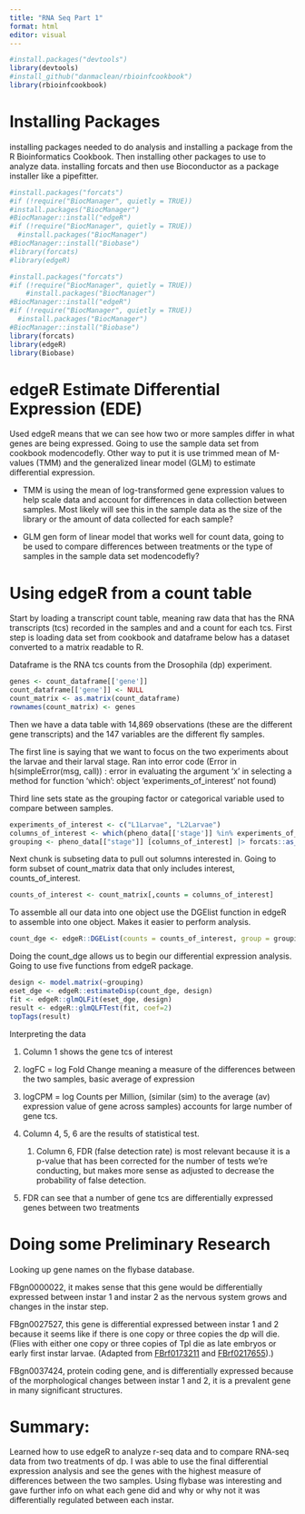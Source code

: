 ```yaml
---
title: "RNA Seq Part 1"
format: html
editor: visual
---
```


```r
#install.packages("devtools")
library(devtools)
#install_github("danmaclean/rbioinfcookbook")
library(rbioinfcookbook)
```

# Installing Packages

installing packages needed to do analysis and installing a package from the R Bioinformatics Cookbook. Then installing other packages to use to analyze data. installing forcats and then use Bioconductor as a package installer like a pipefitter.

```r
#install.packages("forcats")
#if (!require("BiocManager", quietly = TRUE))
#install.packages("BiocManager")
#BiocManager::install("edgeR")
#if (!require("BiocManager", quietly = TRUE))
  #install.packages("BiocManager")
#BiocManager::install("Biobase")
#library(forcats)
#library(edgeR)
```

```r
#install.packages("forcats")
#if (!require("BiocManager", quietly = TRUE))
    #install.packages("BiocManager")
#BiocManager::install("edgeR")
#if (!require("BiocManager", quietly = TRUE))
  #install.packages("BiocManager")
#BiocManager::install("Biobase")
library(forcats)
library(edgeR)
library(Biobase)
```

# edgeR Estimate Differential Expression (EDE)

Used edgeR means that we can see how two or more samples differ in what genes are being expressed. Going to use the sample data set from cookbook modencodefly. Other way to put it is use trimmed mean of M-values (TMM) and the generalized linear model (GLM) to estimate differential expression.

-   TMM is using the mean of log-transformed gene expression values to help scale data and account for differences in data collection between samples. Most likely will see this in the sample data as the size of the library or the amount of data collected for each sample?

-   GLM gen form of linear model that works well for count data, going to be used to compare differences between treatments or the type of samples in the sample data set modencodefly?

# Using edgeR from a count table

Start by loading a transcript count table, meaning raw data that has the RNA transcripts (tcs) recorded in the samples and and a count for each tcs. First step is loading data set from cookbook and dataframe below has a dataset converted to a matrix readable to R.

Dataframe is the RNA tcs counts from the Drosophila (dp) experiment.

```r
genes <- count_dataframe[['gene']]
count_dataframe[['gene']] <- NULL
count_matrix <- as.matrix(count_dataframe)
rownames(count_matrix) <- genes
```

Then we have a data table with 14,869 observations (these are the different gene transcripts) and the 147 variables are the different fly samples.

The first line is saying that we want to focus on the two experiments about the larvae and their larval stage. Ran into error code (Error in h(simpleError(msg, call)) : error in evaluating the argument 'x' in selecting a method for function 'which': object 'experiments_of_interest' not found)

Third line sets state as the grouping factor or categorical variable used to compare between samples.

```r
experiments_of_interest <- c("L1Larvae", "L2Larvae")
columns_of_interest <- which(pheno_data[['stage']] %in% experiments_of_interest)
grouping <- pheno_data[["stage"]] [columns_of_interest] |> forcats::as_factor()
```

Next chunk is subseting data to pull out solumns interested in. Going to form subset of count_matrix data that only includes interest, counts_of_interest.

```r
counts_of_interest <- count_matrix[,counts = columns_of_interest]
```

To assemble all our data into one object use the DGElist function in edgeR to assemble into one object. Makes it easier to perform analysis.

```r
count_dge <- edgeR::DGEList(counts = counts_of_interest, group = grouping)
```

Doing the count_dge allows us to begin our differential expression analysis. Going to use five functions from edgeR package.

```r
design <- model.matrix(~grouping)
eset_dge <- edgeR::estimateDisp(count_dge, design)
fit <- edgeR::glmQLFit(eset_dge, design)
result <- edgeR::glmQLFTest(fit, coef=2)
topTags(result)
```

Interpreting the data

1.  Column 1 shows the gene tcs of interest

2.  logFC = log Fold Change meaning a measure of the differences between the two samples, basic average of expression

3.  logCPM = log Counts per Million, (similar (sim) to the average (av) expression value of gene across samples) accounts for large number of gene tcs.

4.  Column 4, 5, 6 are the results of statistical test.

    1.  Column 6, FDR (false detection rate) is most relevant because it is a p-value that has been corrected for the number of tests we're conducting, but makes more sense as adjusted to decrease the probability of false detection.

5.  FDR can see that a number of gene tcs are differentially expressed genes between two treatments

# Doing some Preliminary Research

Looking up gene names on the flybase database.

FBgn0000022, it makes sense that this gene would be differentially expressed between instar 1 and instar 2 as the nervous system grows and changes in the instar step.

FBgn0027527, this gene is differential expressed between instar 1 and 2 because it seems like if there is one copy or three copies the dp will die. (Flies with either one copy or three copies of Tpl die as late embryos or early first instar larvae. (Adapted from [FBrf0173211](https://flybase.org/reports/FBrf0173211.html) and [FBrf0217655](https://flybase.org/reports/FBrf0217655.html)).)

FBgn0037424, protein coding gene, and is differentially expressed because of the morphological changes between instar 1 and 2, it is a prevalent gene in many significant structures.

# Summary: 

Learned how to use edgeR to analyze r-seq data and to compare RNA-seq data from two treatments of dp. I was able to use the final differential expression analysis and see the genes with the highest measure of differences between the two samples. Using flybase was interesting and gave further info on what each gene did and why or why not it was differentially regulated between each instar.
